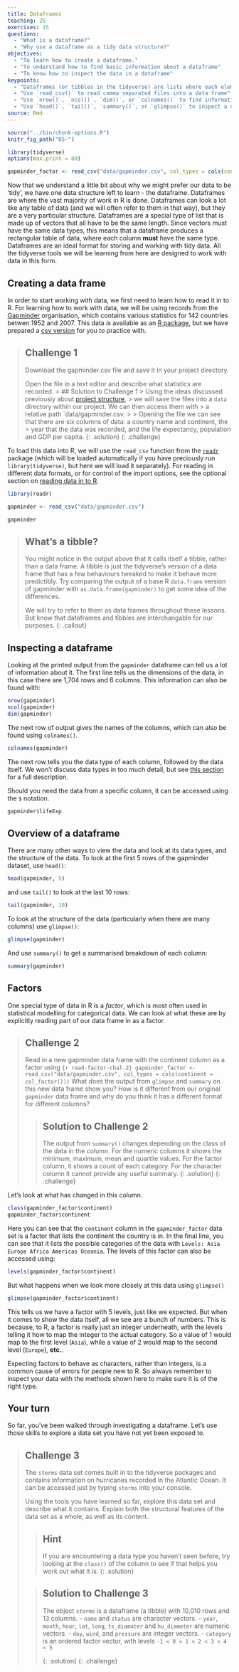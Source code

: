 ```yaml
---
title: Dataframes
teaching: 25
exercises: 15
questions:
  - "What is a dataframe?"
  - "Why use a dataframe as a tidy data structure?"
objectives:
  - "To learn how to create a dataframe."
  - "To understand how to find basic information about a dataframe"
  - "To know how to inspect the data in a dataframe"
keypoints:
  - "Dataframes (or tibbles in the tidyverse) are lists where each element is a vector of the same length"
  - "Use `read_csv()` to read comma separated files into a data frame"
  - "Use `nrow()`, `ncol()`, `dim()`, or `colnames()` to find information about a dataframe"
  - "Use `head()`, `tail()`, `summary()`, or `glimpse()` to inspect a dataframe's content"
source: Rmd
---
```


```r
source("../bin/chunk-options.R")
knitr_fig_path("05-")

library(tidyverse)
options(max.print = 80)

gapminder_factor <- read_csv("data/gapminder.csv", col_types = cols(continent = col_factor()))
```


Now that we understand a little bit about why we might prefer our data to be 'tidy', we have one data
structure left to learn - the dataframe. Dataframes are where the vast majority of work in R is done. Dataframes can look a lot like any table of data (and we will often refer to them in that way), but they are a very particular structure. Dataframes are a special type of list that is made up of vectors that all have to be the same length. Since vectors must have the same data types, this means that a dataframe produces a rectangular table of data, where each column **must** have the same type. 
Dataframes are an ideal format for storing and working with tidy data. All the tidyverse tools we will be learning from here are designed to work with data in this form.

## Creating a data frame

In order to start working with data, we first need to learn how to read it in to R. For learning how
to work with data, we will be using records from the [Gapminder](www.gapminder.org) organisation, 
which contains various statistics for 142 countries betwen 1952 and 2007. This
data *is* available as an [R package](https://cran.r-project.org/web/packages/gapminder/index.html),
but we have prepared a [csv version]({{ page.root }}{% link data/gapminder.csv %}) for you to practice with.

> ## Challenge 1
>
>  Download the gapminder.csv file and save it in your project directory.
>  
>  Open the file in a text editor and describe what statistics are recorded.
> > ## Solution to Challenge 1
> > Using the ideas discussed previously about [project structure]({{ page.root }}{% link _episodes/01-R-and-RStudio.md %}), 
> > we will save the files into a `data` directory within our project. We can then access them with 
> > a relative path `data/gapminder.csv.
> >
> > Opening the file we can see that there are six columns of data: a country name and continent, the
> > year that the data was recorded, and the life expectancy, population and GDP per capita.
> {: .solution}
{: .challenge}

To load this data into R, we will use the `read_csv` function from the [`readr`](http://readr.tidyverse.org) package (which will 
be loaded automatically if you have preciously run `library(tidyverse)`, but here we will 
load it separately). For reading in different data formats, or for control of the import options,
see the optional section on [reading data in to R]({{ page.root }}{% link _episodes/17-Additional-content---Reading-Data-In.md %}).

```r
library(readr)

gapminder <- read_csv("data/gapminder.csv")

gapminder
```

> ## What's a tibble?
> You might notice in the output above that it calls itself a tibble, rather than a data frame.
> A tibble is just the tidyverse's version of a data frame that has a few behaviours tweaked to 
> make it behave more predictibly. Try comparing the output of a base R `data.frame` version of 
> gapminder with `as.data.frame(gapminder)` to get some idea of the differences.
> 
> We will try to refer to them as data frames throughout these lessons. But know that dataframes
> and tibbles are interchangable for our purposes.
{: .callout}


## Inspecting a dataframe

Looking at the printed output from the `gapminder` dataframe can tell us a lot of information about
it. The first line tells us the dimensions of the data, in this case there are 1,704 rows and 6 
columns. This information can also be found with:
```r
nrow(gapminder)
ncol(gapminder)
dim(gapminder)
```

The next row of output gives the names of the columns, which can also be found using `colnames()`.

```r
colnames(gapminder)
```

The next row tells you the data type of each column, followed by the data itself. We won't discuss 
data types in too much detail, but see [this section]({{ page.root }}{% link  _episodes/16-Additional-content---Data-types.md %}) 
for a full description.

Should you need the data from a specific column, it can be accessed using the `$` notation.

```r
gapminder$lifeExp
```

## Overview of a dataframe
There are many other ways to view the data and look at its data types, and the
structure of the data. To look at the first 5 rows of the gapminder dataset, use `head()`:

```r
head(gapminder, 5)
```

and use `tail()` to look at the last 10 rows:

```r
tail(gapminder, 10)
```

To look at the structure of the data (particularly when there are many columns) use `glimpse()`:

```r
glimpse(gapminder)
```

And use `summary()` to get a summarised breakdown of each column:

```r
summary(gapminder)
```

## Factors

One special type of data in R is a *factor*, which is most often used in statistical modelling for
categorical data. We can look at what these are by explicitly reading part of our data frame in as a
factor. 

> ## Challenge 2
> Read in a new gapminder data frame with the continent column as a factor using
> ```{r read-factor-chal-2}
> gapminder_factor <- read_csv("data/gapminder.csv", col_types = cols(continent = col_factor()))
> ```
> What does the output from `glimpse` and `summary` on this new data frame show you? How is it different from 
> our original `gapminder` data frame and why do you think it has a different format for different columns?
>
> > ## Solution to Challenge 2
> > The output from `summary()` changes depending on the class of the data in the column. For the numeric
> > columns it shows the minimum, maximum, mean and quartile values. For the factor column, it shows a count 
> > of each category. For the character column it cannot provide any useful summary.
> {: .solution}
{: .challenge}

Let's look at what has changed in this column.

```r
class(gapminder_factor$continent)
gapminder_factor$continent
```

Here you can see that the `continent` column in the `gapminder_factor` data set is a factor that 
lists the continent the country is in. In the final line, you can see that it lists the possible
categories of the data with `Levels: Asia Europe Africa Americas Oceania`. The levels of this factor can
also be accessed using:

```r
levels(gapminder_factor$continent)
```
 
But what happens when we look more closely at this data using `glimpse()`

```r
glimpse(gapminder_factor$continent)
```

This tells us we have a factor with 5 levels, just like we expected. But when it comes to 
show the data itself, all we see are a bunch of numbers. This is because, to R, a factor is really 
just an integer underneath, with the levels telling it how to map the integer to the actual category.
So a value of 1 would map to the first level (`Asia`), while a value of 2 would map to the second
level (`Europe`), **etc.**.

Expecting factors to behave as characters, rather than integers, is a common cause of errors for 
people new to R. So always remember to inspect your data with the methods shown here to make sure it
is of the right type.

## Your turn
So far, you've been walked through investigating a dataframe. Let's use those skills to explore a
data set you have not yet been exposed to. 

> ## Challenge 3
>
> The `storms` data set comes built in to the tidyverse packages and contains information on 
> hurricanes recorded in the Atlantic Ocean. It can be accessed just by typing `storms` into your
> console. 
> 
> Using the tools you have learned so far, explore this data set and describe what it contains. Explain both
> the structural features of the data set as a whole, as well as its content.
>
> > ## Hint
> > If you are encountering a data type you haven't seen before, try looking at the `class()` of the 
> > column to see if that helps you work out what it is.
> {: .solution}
>
> > ## Solution to Challenge 3
> >
> > The object `storms` is a dataframe (a tibble) with 10,010 rows and 13 columns.
> > - `name` and `status` are character vectors.
> > - `year`, `month`, `hour`, `lat`, `long`, `ts_diamater` and `hu_diameter` are numeric vectors.
> > - `day`, `wind`, and `pressure` are integer vectors.
> > - `category` is an ordered factor vector, with levels `-1 < 0 < 1 < 2 < 3 < 4 < 5`
> >
> {: .solution}
{: .challenge}